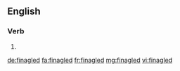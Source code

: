 ==English==

===Verb===
{{head|en}}

# {{en-past of|finagle}}

[[de:finagled]]
[[fa:finagled]]
[[fr:finagled]]
[[mg:finagled]]
[[vi:finagled]]